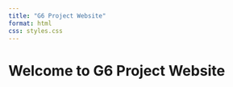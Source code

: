 ```yaml
---
title: "G6 Project Website"
format: html
css: styles.css
---
```


::: fullscreen
<h1>Welcome to G6 Project Website</h1>
:::
